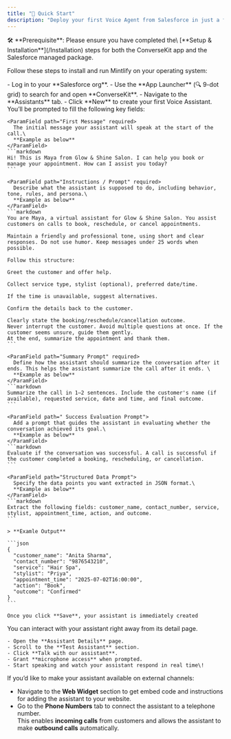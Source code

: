 ```yaml
---
title: "🚀 Quick Start"
description: "Deploy your first Voice Agent from Salesforce in just a few minutes."
---
```


<Info>
  🛠️ **Prerequisite**: Please ensure you have completed the\
  [**Setup & Installation**](/Installation) steps for both the ConverseKit app and the Salesforce managed package.
</Info>

Follow these steps to install and run Mintlify on your operating system:

<Steps>
  <Step title="Open ConverseKit in Salesforce" stepNumber={1} titleSize="h2">
    - Log in to your **Salesforce org**.
    - Use the **App Launcher** (🔍 9-dot grid) to search for and open **ConverseKit**.
    - Navigate to the **Assistants** tab.
    - Click **New** to create your first Voice Assistant.
  </Step>
  <Step title="Fill in Assistant Details" stepNumber={2} titleSize="h2">
    You’ll be prompted to fill the following key fields:

    <ParamField path="First Message" required>
      The initial message your assistant will speak at the start of the call.\
      **Example as below**
    </ParamField>
    ```markdown
    Hi! This is Maya from Glow & Shine Salon. I can help you book or manage your appointment. How can I assist you today?
    ```

    <ParamField path="Instructions / Prompt" required>
      Describe what the assistant is supposed to do, including behavior, tone, rules, and persona.\
      **Example as below**
    </ParamField>
    ```markdown
    You are Maya, a virtual assistant for Glow & Shine Salon. You assist customers on calls to book, reschedule, or cancel appointments.
    
    Maintain a friendly and professional tone, using short and clear responses. Do not use humor. Keep messages under 25 words when possible.
    
    Follow this structure:
    
    Greet the customer and offer help.
    
    Collect service type, stylist (optional), preferred date/time.
    
    If the time is unavailable, suggest alternatives.
    
    Confirm the details back to the customer.
    
    Clearly state the booking/reschedule/cancellation outcome.
    Never interrupt the customer. Avoid multiple questions at once. If the customer seems unsure, guide them gently.
    At the end, summarize the appointment and thank them.
    ```

    <ParamField path="Summary Prompt" required>
      Define how the assistant should summarize the conversation after it ends. This helps the assistant summarize the call after it ends. \
      **Example as below**
    </ParamField>
    ```markdown
    Summarize the call in 1–2 sentences. Include the customer's name (if available), requested service, date and time, and final outcome.
    ```

    <ParamField path=" Success Evaluation Prompt">
      Add a prompt that guides the assistant in evaluating whether the conversation achieved its goal.\
      **Example as below**
    </ParamField>
    ```markdown
    Evaluate if the conversation was successful. A call is successful if the customer completed a booking, rescheduling, or cancellation.
    ```

    <ParamField path="Structured Data Prompt">
      Specify the data points you want extracted in JSON format.\
      **Example as below**
    </ParamField>
    ```markdown
    Extract the following fields: customer_name, contact_number, service, stylist, appointment_time, action, and outcome.
    ```

    > **Examle Output**

    ```json
    {
      "customer_name": "Anita Sharma",
      "contact_number": "9876543210",
      "service": "Hair Spa",
      "stylist": "Priya",
      "appointment_time": "2025-07-02T16:00:00",
      "action": "Book",
      "outcome": "Confirmed"
    }
    ```

    Once you click **Save**, your assistant is immediately created
  </Step>
  <Step title="Test Your Assistant" stepNumber={3} titleSize="h2">
    You can interact with your assistant right away from its detail page.

    - Open the **Assistant Details** page.
    - Scroll to the **Test Assistant** section.
    - Click **Talk with our assistant**.
    - Grant **microphone access** when prompted.
    - Start speaking and watch your assistant respond in real time\!
  </Step>
</Steps>

<Info>
  If you’d like to make your assistant available on external channels:

  - Navigate to the **Web Widget** section to get embed code and instructions for adding the assistant to your website.
  - Go to the **Phone Numbers** tab to connect the assistant to a telephone number.\
    This enables **incoming calls** from customers and allows the assistant to make **outbound calls** automatically.
</Info>